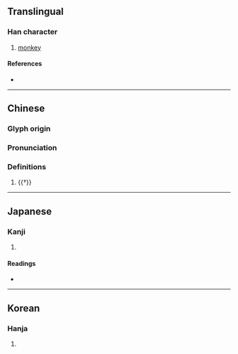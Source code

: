 {{character info}}
==Translingual==

===Han character===
{{Han char|rn=94|rad=犬|as=08|sn=11|four=46294|canj=KHWD|ids=⿰犭果}}

# [[monkey]]

====References====
* {{Han ref|kx=0713.110|dkj=20483|dj=1125.060|hdz=21353.020|uh=7313|ud=29459|bh=B274|bd=45684}}

----

==Chinese==
{{zh-forms}}

===Glyph origin===
{{Han etym}}
{{Han compound|犬|t1=dog|果|c1=s|c2=p|ls=psc}}

===Pronunciation===
{{zh-pron
|m=guǒ,luǒ,guō
|mc=y
|oc=y
|cat=n
}}

===Definitions===
{{zh-hanzi}}

# {{†}} {{zh-used|猓然|a [[long]]-[[tail]]ed [[monkey]]}}

----

==Japanese==

===Kanji===
{{ja-kanji|grade=|rs=犬08}}

# {{rfdef|ja|sort=犬08}}

====Readings====
* {{ja-readings|on=[[か]] (ka)|kun=}}

----

==Korean==

===Hanja===
{{ko-hanja|hangeul=과|eumhun=|rv=gwa|mr=kwa|y=kwa}}

# {{rfdef|ko|sort=犬08}}